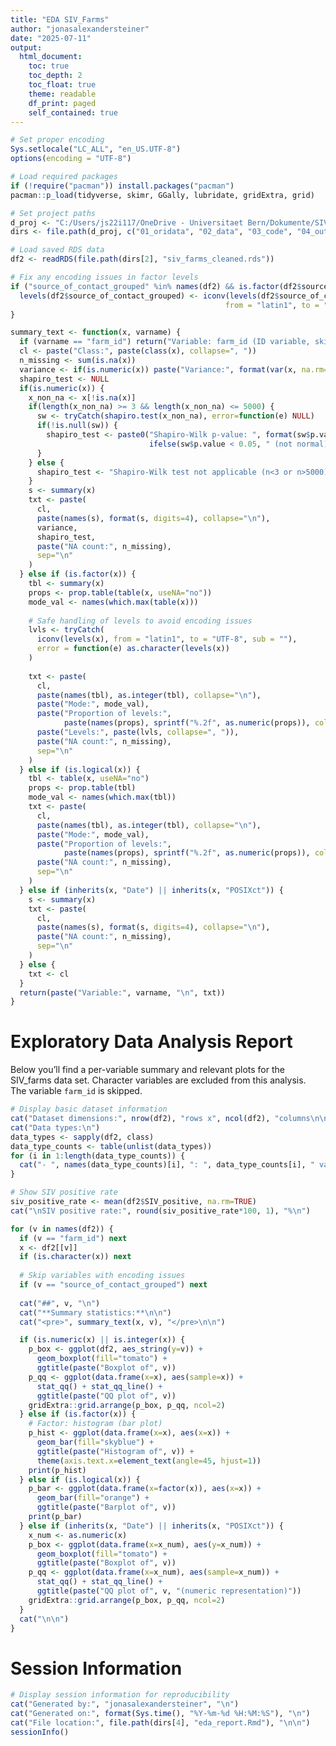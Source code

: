 ---
title: "EDA SIV_Farms"
author: "jonasalexandersteiner"
date: "2025-07-11"
output:
  html_document:
    toc: true
    toc_depth: 2
    toc_float: true
    theme: readable
    df_print: paged
    self_contained: true
---

```{r setup, echo=FALSE, message=FALSE, warning=FALSE}
# Set proper encoding
Sys.setlocale("LC_ALL", "en_US.UTF-8")
options(encoding = "UTF-8")

# Load required packages
if (!require("pacman")) install.packages("pacman")
pacman::p_load(tidyverse, skimr, GGally, lubridate, gridExtra, grid)

# Set project paths
d_proj <- "C:/Users/js22i117/OneDrive - Universitaet Bern/Dokumente/SIV_Projekt/Data_processing/SIV_farms"
dirs <- file.path(d_proj, c("01_oridata", "02_data", "03_code", "04_output"))

# Load saved RDS data
df2 <- readRDS(file.path(dirs[2], "siv_farms_cleaned.rds"))

# Fix any encoding issues in factor levels
if ("source_of_contact_grouped" %in% names(df2) && is.factor(df2$source_of_contact_grouped)) {
  levels(df2$source_of_contact_grouped) <- iconv(levels(df2$source_of_contact_grouped), 
                                                from = "latin1", to = "UTF-8", sub = "")
}
```

```{r helpers, echo=FALSE}
summary_text <- function(x, varname) {
  if (varname == "farm_id") return("Variable: farm_id (ID variable, skipped summary.)")
  cl <- paste("Class:", paste(class(x), collapse=", "))
  n_missing <- sum(is.na(x))
  variance <- if(is.numeric(x)) paste("Variance:", format(var(x, na.rm=TRUE), digits=4)) else NULL
  shapiro_test <- NULL
  if(is.numeric(x)) {
    x_non_na <- x[!is.na(x)]
    if(length(x_non_na) >= 3 && length(x_non_na) <= 5000) {
      sw <- tryCatch(shapiro.test(x_non_na), error=function(e) NULL)
      if(!is.null(sw)) {
        shapiro_test <- paste0("Shapiro-Wilk p-value: ", format(sw$p.value, digits=4),
                               ifelse(sw$p.value < 0.05, " (not normal)", " (normal)"))
      }
    } else {
      shapiro_test <- "Shapiro-Wilk test not applicable (n<3 or n>5000)"
    }
    s <- summary(x)
    txt <- paste(
      cl,
      paste(names(s), format(s, digits=4), collapse="\n"),
      variance,
      shapiro_test,
      paste("NA count:", n_missing),
      sep="\n"
    )
  } else if (is.factor(x)) {
    tbl <- summary(x)
    props <- prop.table(table(x, useNA="no"))
    mode_val <- names(which.max(table(x)))
    
    # Safe handling of levels to avoid encoding issues
    lvls <- tryCatch(
      iconv(levels(x), from = "latin1", to = "UTF-8", sub = ""), 
      error = function(e) as.character(levels(x))
    )
    
    txt <- paste(
      cl,
      paste(names(tbl), as.integer(tbl), collapse="\n"),
      paste("Mode:", mode_val),
      paste("Proportion of levels:", 
            paste(names(props), sprintf("%.2f", as.numeric(props)), collapse=", ")),
      paste("Levels:", paste(lvls, collapse=", ")),
      paste("NA count:", n_missing),
      sep="\n"
    )
  } else if (is.logical(x)) {
    tbl <- table(x, useNA="no")
    props <- prop.table(tbl)
    mode_val <- names(which.max(tbl))
    txt <- paste(
      cl,
      paste(names(tbl), as.integer(tbl), collapse="\n"),
      paste("Mode:", mode_val),
      paste("Proportion of levels:", 
            paste(names(props), sprintf("%.2f", as.numeric(props)), collapse=", ")),
      paste("NA count:", n_missing),
      sep="\n"
    )
  } else if (inherits(x, "Date") || inherits(x, "POSIXct")) {
    s <- summary(x)
    txt <- paste(
      cl,
      paste(names(s), format(s, digits=4), collapse="\n"),
      paste("NA count:", n_missing),
      sep="\n"
    )
  } else {
    txt <- cl
  }
  return(paste("Variable:", varname, "\n", txt))
}
```

# Exploratory Data Analysis Report

Below you'll find a per-variable summary and relevant plots for the SIV_farms data set.
Character variables are excluded from this analysis.  
The variable `farm_id` is skipped.

```{r data_overview, echo=FALSE}
# Display basic dataset information
cat("Dataset dimensions:", nrow(df2), "rows x", ncol(df2), "columns\n\n")
cat("Data types:\n")
data_types <- sapply(df2, class)
data_type_counts <- table(unlist(data_types))
for (i in 1:length(data_type_counts)) {
  cat("- ", names(data_type_counts)[i], ": ", data_type_counts[i], " variables\n", sep="")
}

# Show SIV positive rate
siv_positive_rate <- mean(df2$SIV_positive, na.rm=TRUE)
cat("\nSIV positive rate:", round(siv_positive_rate*100, 1), "%\n")
```

```{r variable_eda, results='asis', echo=FALSE, message=FALSE, warning=FALSE, fig.width=12, fig.height=4}
for (v in names(df2)) {
  if (v == "farm_id") next
  x <- df2[[v]]
  if (is.character(x)) next
  
  # Skip variables with encoding issues
  if (v == "source_of_contact_grouped") next
  
  cat("##", v, "\n")
  cat("**Summary statistics:**\n\n")
  cat("<pre>", summary_text(x, v), "</pre>\n\n")

  if (is.numeric(x) || is.integer(x)) {
    p_box <- ggplot(df2, aes_string(y=v)) +
      geom_boxplot(fill="tomato") +
      ggtitle(paste("Boxplot of", v))
    p_qq <- ggplot(data.frame(x=x), aes(sample=x)) +
      stat_qq() + stat_qq_line() +
      ggtitle(paste("QQ plot of", v))
    gridExtra::grid.arrange(p_box, p_qq, ncol=2)
  } else if (is.factor(x)) {
    # Factor: histogram (bar plot)
    p_hist <- ggplot(data.frame(x=x), aes(x=x)) +
      geom_bar(fill="skyblue") +
      ggtitle(paste("Histogram of", v)) +
      theme(axis.text.x=element_text(angle=45, hjust=1))
    print(p_hist)
  } else if (is.logical(x)) {
    p_bar <- ggplot(data.frame(x=factor(x)), aes(x=x)) +
      geom_bar(fill="orange") +
      ggtitle(paste("Barplot of", v))
    print(p_bar)
  } else if (inherits(x, "Date") || inherits(x, "POSIXct")) {
    x_num <- as.numeric(x)
    p_box <- ggplot(data.frame(x=x_num), aes(y=x_num)) +
      geom_boxplot(fill="tomato") +
      ggtitle(paste("Boxplot of", v))
    p_qq <- ggplot(data.frame(x=x_num), aes(sample=x_num)) +
      stat_qq() + stat_qq_line() +
      ggtitle(paste("QQ plot of", v, "(numeric representation)"))
    gridExtra::grid.arrange(p_box, p_qq, ncol=2)
  }
  cat("\n\n")
}
```

# Session Information
```{r session_info, echo=FALSE}
# Display session information for reproducibility
cat("Generated by:", "jonasalexandersteiner", "\n")
cat("Generated on:", format(Sys.time(), "%Y-%m-%d %H:%M:%S"), "\n")
cat("File location:", file.path(dirs[4], "eda_report.Rmd"), "\n\n")
sessionInfo()
```